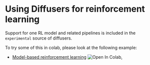 <!--Copyright 2022 The HuggingFace Team. All rights reserved.

Licensed under the Apache License, Version 2.0 (the "License"); you may not use this file except in compliance with
the License. You may obtain a copy of the License at

http://www.apache.org/licenses/LICENSE-2.0

Unless required by applicable law or agreed to in writing, software distributed under the License is distributed on
an "AS IS" BASIS, WITHOUT WARRANTIES OR CONDITIONS OF ANY KIND, either express or implied. See the License for the
specific language governing permissions and limitations under the License.
-->

# Using Diffusers for reinforcement learning

Support for one RL model and related pipelines is included in the `experimental` source of diffusers.

To try some of this in colab, please look at the following example:
* [Model-based reinforcement learning](https://colab.research.google.com/github/huggingface/notebooks/blob/main/diffusers/reinforcement_learning_with_diffusers.ipynb) ![Open In Colab](https://colab.research.google.com/assets/colab-badge.svg),

